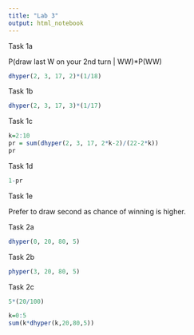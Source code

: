 ```yaml
---
title: "Lab 3"
output: html_notebook
---
```


Task 1a

P(draw last W on your 2nd turn \| WW)\*P(WW)

```r
dhyper(2, 3, 17, 2)*(1/18)
```

Task 1b

```r
dhyper(2, 3, 17, 3)*(1/17)
```

Task 1c

```r
k=2:10
pr = sum(dhyper(2, 3, 17, 2*k-2)/(22-2*k))
pr
```

Task 1d

```r
1-pr
```

Task 1e

Prefer to draw second as chance of winning is higher.

Task 2a

```r
dhyper(0, 20, 80, 5)
```

Task 2b

```r
phyper(3, 20, 80, 5)
```

Task 2c

```r
5*(20/100)
```

```r
k=0:5
sum(k*dhyper(k,20,80,5))
```
